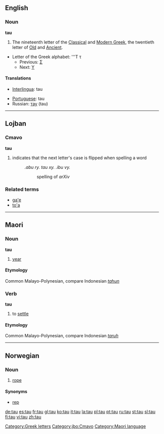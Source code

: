 {{see|Tau}}
{{letter_disp2|sigma|[[image:Greek_uc_tau.png|35px]][[image:Greek_lc_tau.png|25px]] |upsilon|ταυ|Τ|τ}}

==English==
===Noun===
'''tau'''
# The nineteenth letter of the [[Classical Greek|Classical]] and [[Modern Greek]], the twentieth letter of [[Old Greek|Old]] and [[Ancient Greek|Ancient]].
*Letter of the Greek alphabet: '''Τ τ
**Previous: [[sigma|Σ]]
**Next: [[upsilon|Υ]]

====Translations====
{{top}}
*[[Interlingua]]: tau
{{mid}}
*[[Portuguese]]: tau {{m}}
*Russian: [[тау]] (tau)
{{bottom}}

[[Category:Greek letters]]

----

==Lojban==
===Cmavo===
'''tau'''
# indicates that the next letter's case is flipped when spelling a word
#: ''.abu ry. tau xy. .ibu vy.''
#:: spelling of ''arXiv''

===Related terms===
* [[ga'e#Lojban|ga'e]]
* [[to'a#Lojban|to'a]]

[[Category:jbo:Cmavo]]
----

==Maori==
===Noun===
'''tau'''

# [[year]]

====Etymology====
Common Malayo-Polynesian, compare Indonesian ''[[tahun]]''

===Verb===
'''tau'''

# to [[settle]]

====Etymology====
Common Malayo-Polynesian, compare Indonesian ''[[taruh]]''

[[Category:Maori language]]

----

==Norwegian==
===Noun===
{{no-noun-n1}}
#[[rope]]
====Synonyms====
*[[rep]]

[[de:tau]]
[[es:tau]]
[[fr:tau]]
[[gl:tau]]
[[ko:tau]]
[[it:tau]]
[[la:tau]]
[[pl:tau]]
[[pt:tau]]
[[ru:tau]]
[[st:tau]]
[[sl:tau]]
[[fi:tau]]
[[vi:tau]]
[[zh:tau]]